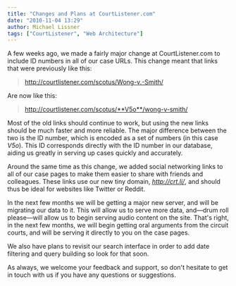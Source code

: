 ```yaml
---
title: "Changes and Plans at CourtListener.com"
date: "2010-11-04 13:29"
author: Michael Lissner
tags: ["CourtListener", "Web Architecture"]
---
```


A few weeks ago, we made a fairly major change at CourtListener.com to
include ID numbers in all of our case URLs. This change meant that links
that were previously like this:

> http://courtlistener.com/scotus/Wong-v.-Smith/

Are now like this:

> http://courtlistener.com/scotus/**V5o**/wong-v-smith/

Most of the old links should continue to work, but using the new links
should be much faster and more reliable. The major difference between
the two is the ID number, which is encoded as a set of numbers (in this
case *V5o*). This ID corresponds directly with the ID number in our
database, aiding us greatly in serving up cases quickly and accurately.

Around the same time as this change, we added social networking links to
all of our case pages to make them easier to share with friends and
colleagues. These links use our new tiny domain, *http://crt.li/*, and
should thus be ideal for websites like Twitter or Reddit.

In the next few months we will be getting a major new server, and will
be migrating our data to it. This will allow us to serve more data,
and—drum roll please—will allow us to begin serving audio content on the
site. That's right, in the next few months, we will begin getting oral
arguments from the circuit courts, and will be serving it directly to
you on the case pages.

We also have plans to revisit our search interface in order to add date
filtering and query building so look for that soon.

As always, we welcome your feedback and support, so don't hesitate to
get in touch with us if you have any questions or suggestions.

